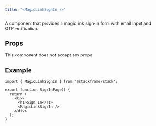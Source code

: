 ```yaml
---
title: "<MagicLinkSignIn />"
---
```


A component that provides a magic link sign-in form with email input and OTP verification.

## Props

This component does not accept any props.

## Example

```tsx
import { MagicLinkSignIn } from '@stackframe/stack';

export function SignInPage() {
  return (
    <div>
      <h1>Sign In</h1>
      <MagicLinkSignIn />
    </div>
  );
}
```

